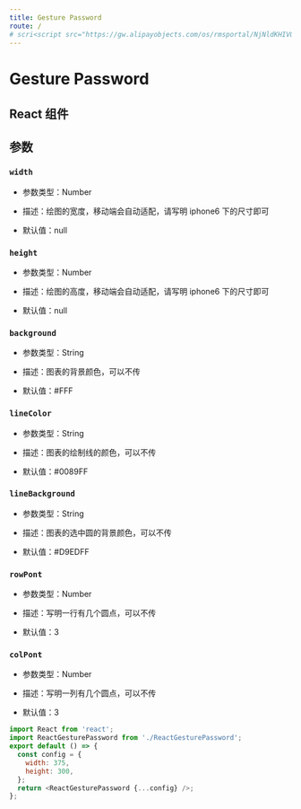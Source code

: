 ```yaml
---
title: Gesture Password
route: /
# scri<script src="https://gw.alipayobjects.com/os/rmsportal/NjNldKHIVQRozfbAOJUW.js"></script>
---
```


<script src="https://gw.alipayobjects.com/os/rmsportal/NjNldKHIVQRozfbAOJUW.js"></script>


# Gesture Password

<GesturePassword />

## React 组件

## 参数

### `width`

- 参数类型：Number

- 描述：绘图的宽度，移动端会自动适配，请写明 iphone6 下的尺寸即可

- 默认值：null

### `height`

- 参数类型：Number

- 描述：绘图的高度，移动端会自动适配，请写明 iphone6 下的尺寸即可

- 默认值：null

### `background`

- 参数类型：String

- 描述：图表的背景颜色，可以不传

- 默认值：#FFF

### `lineColor`

- 参数类型：String

- 描述：图表的绘制线的颜色，可以不传

- 默认值：#0089FF

### `lineBackground`

- 参数类型：String

- 描述：图表的选中圆的背景颜色，可以不传

- 默认值：#D9EDFF

### `rowPont`

- 参数类型：Number

- 描述：写明一行有几个圆点，可以不传

- 默认值：3

### `colPont`

- 参数类型：Number

- 描述：写明一列有几个圆点，可以不传

- 默认值：3

```javascript
import React from 'react';
import ReactGesturePassword from './ReactGesturePassword';
export default () => {
  const config = {
    width: 375,
    height: 300,
  };
  return <ReactGesturePassword {...config} />;
};
```
